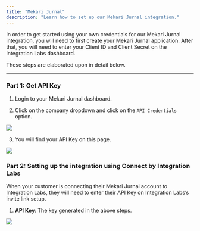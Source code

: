 ```yaml
---
title: "Mekari Jurnal"
description: "Learn how to set up our Mekari Jurnal integration."
---
```


In order to get started using your own credentials for our Mekari Jurnal integration, you will need to first create your Mekari Jurnal application. After that, you will need to enter your Client ID and Client Secret on the Integration Labs dashboard.

These steps are elaborated upon in detail below.

---

### Part 1: Get API Key

1. Login to your Mekari Jurnal dashboard.

2. Click on the company dropdown and click on the `API Credentials` option.

![](/images/mekari_jurnal/api_cred.png)

3. You will find your API Key on this page.

![](/images/mekari_jurnal/api_key.png)

### Part 2: Setting up the integration using Connect by Integration Labs

When your customer is connecting their Mekari Jurnal account to Integration Labs, they will need to enter their API Key on Integration Labs’s invite link setup.

1. **API Key**: The key generated in the above steps.

![](/images/mekari_jurnal/sdk.png)
